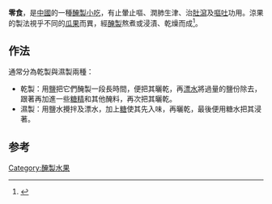 '''零食'''，是[[中國|中國]]的一種[[醃製|醃製]][[小吃|小吃]]，有止暈止嘔、潤肺生津、治[[肚瀉|肚瀉]]及[[嘔吐|嘔吐]]功用。涼果的製法視乎不同的[[瓜|瓜]][[果|果]]而異，經[[醃製|醃製]]熬煮或浸漬、乾燥而成<ref>{{Cite book|title=广东省志 1979-2000 9 农业卷|last=《广东省志》编纂委员会编|first=|publisher=北京：方志出版社|year=2014.08|isbn=978-7-5144-1248-2|location=|pages=826}}</ref>。
== 作法 ==
通常分為乾製與濕製兩種：
*乾製：用[[食盐|鹽]]把它們醃製一段長時間，便把其曬乾，再[[漂水|漂水]]將過量的鹽份除去，跟著再加進一些[[糖精|糖精]]和其他醃料，再次把其曬乾。
*濕製：用鹽水攪拌及漂水，加上[[糖|糖]]使其先入味，再曬乾，最後便用糖水把其浸著。

==参考==
{{reflist}}
{{food-stub}}

[[Category:醃製水果|Category:醃製水果]]